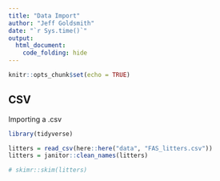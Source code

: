 ```yaml
---
title: "Data Import"
author: "Jeff Goldsmith"
date: "`r Sys.time()`"
output:
  html_document:
    code_folding: hide
---
```


```r
knitr::opts_chunk$set(echo = TRUE)
```

## CSV

Importing a .csv

```r
library(tidyverse)

litters = read_csv(here::here("data", "FAS_litters.csv"))
litters = janitor::clean_names(litters)

# skimr::skim(litters)
```


